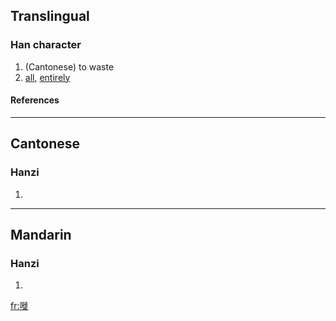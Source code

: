 ==Translingual==
===Han character===
{{Han char|rn=30|rad=口|as=11|sn=14|four=|canj=口竹人人 (RHOO)}}
# (Cantonese) to waste
# [[all]], [[entirely]]
====References====
{{Han ref|kx=0206.201|hdz=10677.101|uh=5625|ud=22053}}
----
==Cantonese==
===Hanzi===
{{yue-hanzi|jyut=|y=saai1, saai3}}
# {{defn|Cantonese}}
----
==Mandarin==
===Hanzi===
{{cmn-hanzi|pin=|wg=}}
# {{defn|Mandarin}}

[[fr:嘥]]